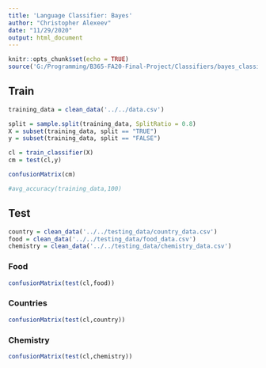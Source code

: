 ```yaml
---
title: 'Language Classifier: Bayes'
author: "Christopher Alexeev"
date: "11/29/2020"
output: html_document
---
```


```r
knitr::opts_chunk$set(echo = TRUE)
source('G:/Programming/B365-FA20-Final-Project/Classifiers/bayes_classifier/bayes.R')
```

## Train

```r
training_data = clean_data('../../data.csv')

split = sample.split(training_data, SplitRatio = 0.8)
X = subset(training_data, split == "TRUE")
y = subset(training_data, split == "FALSE")

cl = train_classifier(X)
cm = test(cl,y)

confusionMatrix(cm)
```
``` r
#avg_accuracy(training_data,100)
```

## Test

```r
country = clean_data('../../testing_data/country_data.csv')
food = clean_data('../../testing_data/food_data.csv')
chemistry = clean_data('../../testing_data/chemistry_data.csv')
```
### Food
``` r
confusionMatrix(test(cl,food))
```

### Countries
``` r
confusionMatrix(test(cl,country))
```

### Chemistry
``` r
confusionMatrix(test(cl,chemistry))
```

